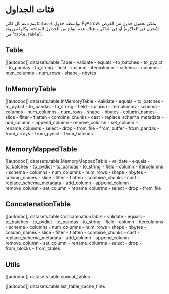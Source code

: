 # فئات الجداول

يتم دعم كل كائن `Dataset` بواسطة جدول PyArrow. يمكن تحميل جدول من القرص (مُخزن في الذاكرة) أو في الذاكرة. هناك عدة أنواع من الجداول المتاحة، وكلها موروثة من [`table.Table`].

## Table

[[autodoc]] datasets.table.Table
    - validate
    - equals
    - to_batches
    - to_pydict
    - to_pandas
    - to_string
    - field
    - column
    - itercolumns
    - schema
    - columns
    - num_columns
    - num_rows
    - shape
    - nbytes

## InMemoryTable

[[autodoc]] datasets.table.InMemoryTable
    - validate
    - equals
    - to_batches
    - to_pydict
    - to_pandas
    - to_string
    - field
    - column
    - itercolumns
    - schema
    - columns
    - num_columns
    - num_rows
    - shape
    - nbytes
    - column_names
    - slice
    - filter
    - flatten
    - combine_chunks
    - cast
    - replace_schema_metadata
    - add_column
    - append_column
    - remove_column
    - set_column
    - rename_columns
    - select
    - drop
    - from_file
    - from_buffer
    - from_pandas
    - from_arrays
    - from_pydict
    - from_batches

## MemoryMappedTable

[[autodoc]] datasets.table.MemoryMappedTable
    - validate
    - equals
    - to_batches
    - to_pydict
    - to_pandas
    - to_string
    - field
    - column
    - itercolumns
    - schema
    - columns
    - num_columns
    - num_rows
    - shape
    - nbytes
    - column_names
    - slice
    - filter
    - flatten
    - combine_chunks
    - cast
    - replace_schema_metadata
    - add_column
    - append_column
    - remove_column
    - set_column
    - rename_columns
    - select
    - drop
    - from_file

## ConcatenationTable

[[autodoc]] datasets.table.ConcatenationTable
    - validate
    - equals
    - to_batches
    - to_pydict
    - to_pandas
    - to_string
    - field
    - column
    - itercolumns
    - schema
    - columns
    - num_columns
    - num_rows
    - shape
    - nbytes
    - column_names
    - slice
    - filter
    - flatten
    - combine_chunks
    - cast
    - replace_schema_metadata
    - add_column
    - append_column
    - remove_column
    - set_column
    - rename_columns
    - select
    - drop
    - from_blocks
    - from_tables

## Utils

[[autodoc]] datasets.table.concat_tables

[[autodoc]] datasets.table.list_table_cache_files
